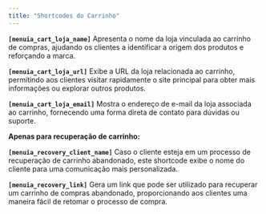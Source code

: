 ```yaml
---
title: "Shortcodes do Carrinho"
---
```


**`[menuia_cart_loja_name]`** Apresenta o nome da loja vinculada ao carrinho de compras, ajudando os clientes a identificar a origem dos produtos e reforçando a marca.

**`[menuia_cart_loja_url]`** Exibe a URL da loja relacionada ao carrinho, permitindo aos clientes visitar rapidamente o site principal para obter mais informações ou explorar outros produtos.

**`[menuia_cart_loja_email]`** Mostra o endereço de e-mail da loja associada ao carrinho, fornecendo uma forma direta de contato para dúvidas ou suporte.

**Apenas para recuperação de carrinho:**

**`[menuia_recovery_client_name]`** Caso o cliente esteja em um processo de recuperação de carrinho abandonado, este shortcode exibe o nome do cliente para uma comunicação mais personalizada.

**`[menuia_recovery_link]`** Gera um link que pode ser utilizado para recuperar um carrinho de compras abandonado, proporcionando aos clientes uma maneira fácil de retomar o processo de compra.